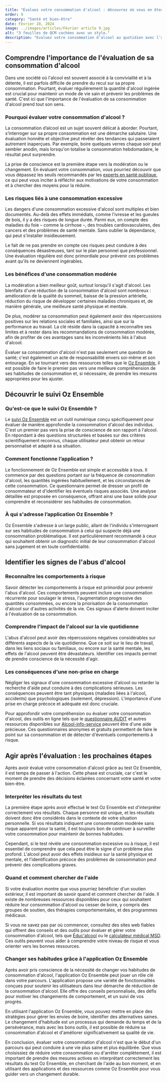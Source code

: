 ```yaml
---
title: "Évaluez votre consommation d'alcool : découvrez où vous en êtes avec l’application Oz Ensemble"
order: 9
category: "Santé et bien-être"
date: Février 28, 2024
image: ../images/articles/Février article 9.jpg
alt: "3 feuilles de QCM cochées avec un stylo."
description: "Evaluez votre consommation d’alcool au quotidien avec l’application Oz Ensemble"
---
```


## Comprendre l'importance de l'évaluation de sa consommation d'alcool

Dans une société où l'alcool est souvent associé à la convivialité et à la détente, il est parfois difficile de prendre du recul sur sa propre consommation. Pourtant, évaluer régulièrement la quantité d'alcool ingérée est crucial pour maintenir un mode de vie sain et prévenir les problèmes de santé. C'est ici que l'importance de l'évaluation de sa consommation d'alcool prend tout son sens.

### Pourquoi évaluer votre consommation d'alcool ?

La consommation d’alcool est un sujet souvent délicat à aborder. Pourtant, s’interroger sur sa propre consommation est une démarche salutaire. Une évaluation honnête et objective peut révéler des tendances qui passeraient autrement inaperçues. Par exemple, boire quelques verres chaque soir peut sembler anodin, mais lorsqu'on totalise la consommation hebdomadaire, le résultat peut surprendre.

La prise de conscience est la première étape vers la modération ou le changement. En évaluant votre consommation, vous pourriez découvrir que vous dépassez les seuils recommandés par les [experts en santé publique](https://www.santepubliquefrance.fr/les-actualites/2022/consommation-d-alcool-ou-en-etes-vous), ce qui peut vous inciter à réfléchir aux motivations de votre consommation et à chercher des moyens pour la réduire.

### Les risques liés à une consommation excessive

Les dangers d'une consommation excessive d'alcool sont multiples et bien documentés. Au-delà des effets immédiats, comme l'ivresse et les gueules de bois, il y a des risques de longue durée. Parmi eux, on compte des maladies du foie – comme la cirrhose –, des troubles cardiovasculaires, des cancers et des problèmes de santé mentale. Sans oublier la dépendance, qui peut s'installer insidieusement.

Le fait de ne pas prendre en compte ces risques peut conduire à des conséquences désastreuses, tant sur le plan personnel que professionnel. Une évaluation régulière est donc primordiale pour prévenir ces problèmes avant qu'ils ne deviennent ingérables.

### Les bénéfices d'une consommation modérée

La modération a bien meilleur goût, surtout lorsqu'il s'agit d'alcool. Les bienfaits d'une réduction de la consommation d'alcool sont nombreux : amélioration de la qualité du sommeil, baisse de la pression artérielle, réduction du risque de développer certaines maladies chroniques et, de manière générale, une meilleure santé physique et mentale.

De plus, modérer sa consommation peut également avoir des répercussions positives sur les relations sociales et familiales, ainsi que sur la performance au travail. La clé réside dans la capacité à reconnaître ses limites et à rester dans les recommandations de consommation modérée, afin de profiter de ces avantages sans les inconvénients liés à l'abus d'alcool.

Évaluer sa consommation d'alcool n'est pas seulement une question de santé; c'est également un acte de responsabilité envers soi-même et son entourage. En se tournant vers des ressources telles que le [Oz Ensemble](https://ozensemble.fabrique.social.gouv.fr/), il est possible de faire le premier pas vers une meilleure compréhension de ses habitudes de consommation et, si nécessaire, de prendre les mesures appropriées pour les ajuster.

## Découvrir le suivi Oz Ensemble

### Qu'est-ce que le suivi Oz Ensemble ?

Le [suivi Oz Ensemble](https://ozensemble.fabrique.social.gouv.fr/) est un outil numérique conçu spécifiquement pour évaluer de manière approfondie la consommation d'alcool des individus. C'est un premier pas vers la prise de conscience de son rapport à l'alcool. En répondant à des questions structurées et basées sur des critères scientifiquement reconnus, chaque utilisateur peut obtenir un retour personnalisé et adapté à sa situation.

### Comment fonctionne l’application ?

Le fonctionnement de Oz Ensemble est simple et accessible à tous. Il commence par des questions portant sur la fréquence de consommation d'alcool, les quantités ingérées habituellement, et les circonstances de cette consommation. Ce questionnaire permet de dresser un profil de consommateur et d'identifier les éventuels risques associés. Une analyse détaillée est proposée en conséquence, offrant ainsi une base solide pour comprendre et reconsidérer ses habitudes de consommation.

### À qui s'adresse l’application Oz Ensemble ?

Oz Ensemble s'adresse à un large public, allant de l'individu s'interrogeant sur ses habitudes de consommation à celui qui suspecte déjà une consommation problématique. Il est particulièrement recommandé à ceux qui souhaitent obtenir un diagnostic initial de leur consommation d'alcool sans jugement et en toute confidentialité.

## Identifier les signes de l'abus d'alcool

### Reconnaître les comportements à risque

Savoir détecter les comportements à risque est primordial pour prévenir l'abus d'alcool. Ces comportements peuvent inclure une consommation récurrente pour soulager le stress, l'augmentation progressive des quantités consommées, ou encore la priorisation de la consommation d'alcool sur d'autres activités de la vie. Ces signaux d'alerte doivent inciter à l'évaluation de sa consommation.

### Comprendre l'impact de l'alcool sur la vie quotidienne

L'abus d'alcool peut avoir des répercussions négatives considérables sur différents aspects de la vie quotidienne. Que ce soit sur le lieu de travail, dans les liens sociaux ou familiaux, ou encore sur la santé mentale, les effets de l'alcool peuvent être dévastateurs. Identifier ces impacts permet de prendre conscience de la nécessité d'agir.

### Les conséquences d'une non-prise en charge

Négliger les signaux d'une consommation excessive d'alcool ou retarder la recherche d'aide peut conduire à des complications sérieuses. Les conséquences peuvent être tant physiques (maladies liées à l'alcool, accidents) que psychologiques (isolement, dépression). L'importance d'une prise en charge précoce et adéquate est donc cruciale.

Pour approfondir votre compréhension ou évaluer votre consommation d'alcool, des outils en ligne tels que le [questionnaire AUDIT](https://www.addictaide.fr/outil/questionnaire-audit-dependance-a-lalcool/) et autres ressources disponibles sur [Alcool-info-service](https://www.alcool-info-service.fr/Actualites/Alcool-trois-questionnaires-pour-faire-le-point-sur-sa-consommation) peuvent être d'une aide précieuse. Ces questionnaires anonymes et gratuits permettent de faire le point sur sa consommation et de détecter d'éventuels comportements à risque.

## Agir après l'évaluation : les prochaines étapes

Après avoir évalué votre consommation d'alcool grâce au test Oz Ensemble, il est temps de passer à l'action. Cette phase est cruciale, car c'est le moment de prendre des décisions éclairées concernant votre santé et votre bien-être.

### Interpréter les résultats du test

La première étape après avoir effectué le test Oz Ensemble est d'interpréter correctement vos résultats. Chaque personne est unique, et les résultats doivent donc être considérés dans le contexte de votre situation personnelle. Si vos résultats indiquent une consommation modérée sans risque apparent pour la santé, il est toujours bon de continuer à surveiller votre consommation pour maintenir de bonnes habitudes.

Cependant, si le test révèle une consommation excessive ou à risque, il est essentiel de comprendre que cela peut être le signe d'un problème plus profond. L'alcool peut avoir des effets insidieux sur la santé physique et mentale, et l'identification précoce des problèmes de consommation peut prévenir des complications graves.

### Quand et comment chercher de l'aide

Si votre évaluation montre que vous pourriez bénéficier d'un soutien extérieur, il est important de savoir quand et comment chercher de l'aide. Il existe de nombreuses ressources disponibles pour ceux qui souhaitent réduire leur consommation d'alcool ou cesser de boire, y compris des groupes de soutien, des thérapies comportementales, et des programmes médicaux.

Si vous ne savez pas par où commencer, consultez des sites web fiables qui offrent des conseils et des outils pour évaluer et gérer votre consommation d'alcool, tels que [Éduc'alcool](https://www.educalcool.qc.ca/outils/calcoolateur/) ou le [calculateur médical MSD](https://www.msdmanuals.com/medical-calculators/AlcoholScreen-fr.htm). Ces outils peuvent vous aider à comprendre votre niveau de risque et vous orienter vers les bonnes ressources.

### Changer ses habitudes grâce à l'application Oz Ensemble

Après avoir pris conscience de la nécessité de changer vos habitudes de consommation d'alcool, l'application Oz Ensemble peut jouer un rôle clé dans votre parcours. L'application propose une variété de fonctionnalités conçues pour soutenir les utilisateurs dans leur démarche de réduction de la consommation d'alcool. Elle offre des conseils personnalisés, des défis pour motiver les changements de comportement, et un suivi de vos progrès.

En utilisant l'application Oz Ensemble, vous pouvez mettre en place des stratégies pour gérer les envies de boire, identifier des alternatives saines. Le changement d'habitude est un processus qui demande du temps et de la persévérance, mais avec les bons outils, il est possible de réduire sa consommation d'alcool et d'améliorer significativement sa qualité de vie.

En conclusion, évaluer votre consommation d'alcool n'est que le début d'un parcours qui peut conduire à une vie plus saine et plus équilibrée. Que vous choisissiez de réduire votre consommation ou d'arrêter complètement, il est important de prendre des mesures actives en interprétant correctement les résultats du test Oz Ensemble, en cherchant de l'aide au bon moment, et en utilisant des applications et des ressources comme Oz Ensemble pour vous guider vers un changement durable.
